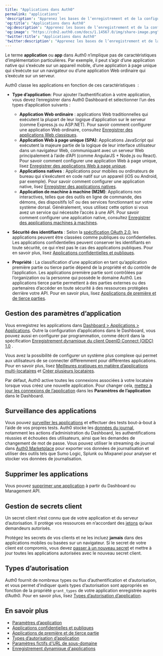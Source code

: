 ```yaml
---
title: "Applications dans Auth0"
permalink: "applications"
'description': "Apprenez les bases de l’enregistrement et de la configuration de vos applications dans Auth0."
'og:title': "Applications dans Auth0"
'og:description': "Apprenez les bases de l’enregistrement et de la configuration de vos applications dans Auth0."
'og:image': "https://cdn2.auth0.com/docs/1.14567.0/img/share-image.png"
'twitter:title': "Applications dans Auth0"
'twitter:description': "Apprenez les bases de l’enregistrement et de la configuration de vos applications dans Auth0."
---
```


Le terme **application** ou **app** dans Auth0 n’implique pas de caractéristiques d’implémentation particulières. Par exemple, il peut s’agir d’une application native qui s’exécute sur un appareil mobile, d’une application à page unique qui s’exécute sur un navigateur ou d’une application Web ordinaire qui s’exécute sur un serveur.

Auth0 classe les applications en fonction de ces caractéristiques  :

* **Type d’application**: Pour ajouter l’authentification à votre application, vous devez l’enregistrer dans <Tooltip href="/docs/fr-ca/glossary?term=auth0-dashboard" tip="Auth0 Dashboard
Principal produit d’Auth0 pour configurer vos services." cta="Voir le glossaire">Auth0 Dashboard</Tooltip> et sélectionner l’un des types d’application suivants :

  + **Application Web ordinaire** : applications Web traditionnelles qui exécutent la plupart de leur logique d’application sur le serveur (comme Express.js ou ASP.NET). Pour savoir comment configurer une application Web ordinaire, consultez [Enregistrer des applications Web classiques](/docs/fr-ca/get-started/auth0-overview/create-applications/regular-web-apps).
  + **Application Web à page unique (SPA)**: Applications JavaScript qui exécutent la majeure partie de la logique de leur interface utilisateur dans un navigateur Web, communiquant avec un serveur Web principalement à l’aide d’API (comme AngularJS + Node.js ou React). Pour savoir comment configurer une application Web à page unique, lisez [Enregistrer des applications Web à page unique](/docs/fr-ca/get-started/auth0-overview/create-applications/single-page-web-apps).
  + **Applications natives** : Applications pour mobiles ou ordinateurs de bureau qui s’exécutent en code natif sur un appareil (iOS ou Android, par exemple). Pour savoir comment configurer une application native, lisez [Enregistrer des applications natives](/docs/fr-ca/get-started/auth0-overview/create-applications/native-apps).
  + **Application de machine à machine (M2M)**: Applications non interactives, telles que des outils en ligne de commande, des démons, des dispositifs IoT ou des services fonctionnant sur votre système dorsal. Généralement, vous utilisez cette option si vous avez un service qui nécessite l’accès à une API. Pour savoir comment configurer une application native, consultez [Enregistrer des applications machines à machines](/docs/fr-ca/get-started/auth0-overview/create-applications/machine-to-machine-apps).
* **Sécurité des identifiants** : Selon la [spécification OAuth 2.0](https://tools.ietf.org/html/rfc6749#section-2.1), les applications peuvent être classées comme publiques ou confidentielles. Les applications confidentielles peuvent conserver les identifiants en toute sécurité, ce qui n’est pas le cas des applications publiques. Pour en savoir plus, lisez [Applications confidentielles et publiques](/docs/fr-ca/get-started/applications/confidential-and-public-applications).
* **Propriété** : La classification d’une application en tant qu’application première partie ou tierce partie dépend de la propriété et du contrôle de l’application. Les applications première partie sont contrôlées par l’organization ou la personne qui possède le domaine Auth0. Les applications tierce partie permettent à des parties externes ou des partenaires d’accéder en toute sécurité à des ressources protégées derrière votre API. Pour en savoir plus, lisez [Applications de première et de tierce parties](/docs/fr-ca/get-started/applications/confidential-and-public-applications/first-party-and-third-party-applications).

## Gestion des paramètres d’application

Vous enregistrez les applications dans [Dashboard > Applications > Applications](https://manage.auth0.com/#/applications/{yourClientId}/settings). Outre la configuration d’applications dans le Dashboard, vous pouvez aussi en configurer par programmation, comme décrit dans la spécification [Enregistrement dynamique du client OpenID Connect (OIDC) 1.0](https://openid.net/specs/openid-connect-registration-1_0.html) .

Vous avez la possibilité de configurer un système plus complexe qui permet aux utilisateurs de se connecter différemment pour différentes applications. Pour en savoir plus, lisez [Meilleures pratiques en matière d’applications multi-locataires](/docs/fr-ca/get-started/auth0-overview/create-tenants/multi-tenant-apps-best-practices) et [Créer plusieurs locataires](/docs/fr-ca/get-started/auth0-overview/create-tenants/create-multiple-tenants).

Par défaut, Auth0 active toutes les connexions associées à votre locataire lorsque vous créez une nouvelle application. Pour changer cela, [mettez à jour les connexions de l’application](/docs/fr-ca/get-started/applications/update-application-connections) dans les **Paramètres de l’application** dans le Dashboard.

## Surveillance des applications

Vous pouvez [surveiller les applications](/docs/fr-ca/deploy-monitor/monitor/monitor-applications) et effectuer des tests bout-à-bout à l’aide de vos propres tests. Auth0 stocke les [données du journal](/docs/fr-ca/deploy-monitor/logs), notamment les actions d’administration du Dashboard, les authentifications réussies et échouées des utilisateurs, ainsi que les demandes de changement de mot de passe. Vous pouvez utiliser le streaming de journal dans [Auth0 Marketplace](https://marketplace.auth0.com/features/log-streaming) pour exporter vos données de journalisation et utiliser des outils tels que Sumo Logic, Splunk ou Mixpanel pour analyser et stocker vos données de journalisation.

## Supprimer les applications

Vous pouvez [supprimer une application](/docs/fr-ca/get-started/applications/remove-applications) à partir du Dashboard ou <Tooltip href="/docs/fr-ca/glossary?term=management-api" tip="Management API
Un produit permettant aux clients d’effectuer des tâches administratives." cta="Voir le glossaire">Management API</Tooltip>.

## Gestion de secrets client

Un secret client n’est connu que de votre application et du serveur d’autorisation. Il protège vos ressources en n’accordant des [jetons](/docs/fr-ca/secure/tokens) qu’aux demandeurs autorisés.

Protégez les secrets de vos clients et ne les incluez **jamais** dans des applications mobiles ou basées sur un navigateur. Si le secret de votre client est compromis, vous devez [passer à un nouveau secret](/docs/fr-ca/get-started/applications/rotate-client-secret) et mettre à jour toutes les applications autorisées avec le nouveau secret client.

## Types d’autorisation

Auth0 fournit de nombreux types ou flux d’authentification et d’autorisation, et vous permet d’indiquer quels types d’autorisation sont appropriés en fonction de la propriété `grant_types` de votre application enregistrée auprès d’Auth0. Pour en savoir plus, lisez [Types d’autorisation d’application](/docs/fr-ca/get-started/applications/application-grant-types).

## En savoir plus

* [Paramètres d’application](/docs/fr-ca/get-started/applications/application-settings)
* [Applications confidentielles et publiques](/docs/fr-ca/get-started/applications/confidential-and-public-applications)
* [Applications de première et de tierce partie](/docs/fr-ca/get-started/applications/confidential-and-public-applications/first-party-and-third-party-applications)
* [Types d’autorisation d’application](/docs/fr-ca/get-started/applications/application-grant-types)
* [Paramètres fictifs d'URL de sous-domaine](/docs/fr-ca/get-started/applications/wildcards-for-subdomains)
* [Enregistrement dynamique d'applications](/docs/fr-ca/get-started/applications/dynamic-client-registration)